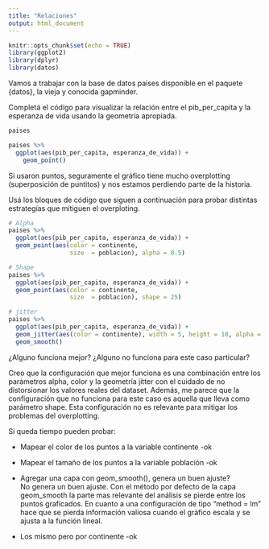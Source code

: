 ```yaml
---
title: "Relaciones"
output: html_document
---
```


```r
knitr::opts_chunk$set(echo = TRUE)
library(ggplot2)
library(dplyr)
library(datos)
```

Vamos a trabajar con la base de datos paises disponible en el paquete {datos}, la vieja y conocida gapminder.

Completá el código para visualizar la relación entre el pib_per_capita y la esperanza de vida usando la geometría apropiada.

```r
paises
```


```r
paises %>% 
  ggplot(aes(pib_per_capita, esperanza_de_vida)) +
    geom_point()
```

Si usaron puntos, seguramente el gráfico tiene mucho overplotting (superposición de puntitos) y nos estamos perdiendo parte de la historia. 

Usá los bloques de código que siguen a continuación para probar distintas estrategías que mitiguen el overploting. 

```r
# Alpha
paises %>% 
  ggplot(aes(pib_per_capita, esperanza_de_vida)) +
  geom_point(aes(color = continente,
                 size  = poblacion), alpha = 0.5)
```

```r
# Shape
paises %>% 
  ggplot(aes(pib_per_capita, esperanza_de_vida)) +
  geom_point(aes(color = continente,
                 size  = poblacion), shape = 25)
```

```r
# jitter
paises %>% 
  ggplot(aes(pib_per_capita, esperanza_de_vida)) +
  geom_jitter(aes(color = continente), width = 5, height = 10, alpha = 0.5) +
  geom_smooth()
```

¿Alguno funciona mejor? ¿Alguno no funciona para este caso particular? 

Creo que la configuración que mejor funciona es una combinación entre los parámetros
alpha, color y la geometría jitter con el cuidado de no distorsionar los valores reales
del dataset.
Además, me parece que la configuración que no funciona para este caso es aquella que lleva como parámetro shape. Esta configuración no es relevante para mitigar los problemas del overplotting.

Si queda tiempo pueden probar:

+ Mapear el color de los puntos a la variable continente -ok
+ Mapear el tamaño de los puntos a la variable población -ok

+ Agregar una capa con geom_smooth(), genera un buen ajuste?  
No genera un buen ajuste. Con el método por defecto de la capa geom_smooth
la parte mas relevante del análisis se pierde entre los puntos graficados.
En cuanto  a una configuración de tipo "method = lm" hace que se pierda información
valiosa cuando el gráfico escala y se ajusta a la función lineal.

+ Los mismo pero por continente -ok
